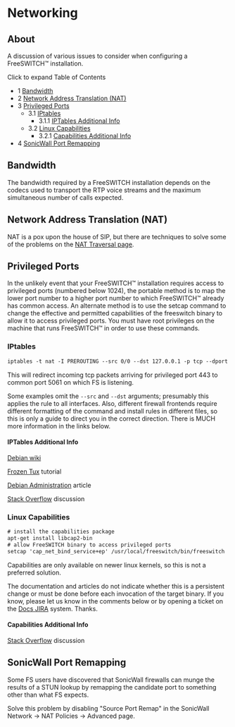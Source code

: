 
# Networking 

 

## About

A discussion of various issues to consider when configuring a FreeSWITCH™ installation.

Click to expand Table of Contents

* 1 [Bandwidth](#bandwidth)
* 2 [Network Address Translation (NAT)](#network-address-translation-nat)
* 3 [Privileged Ports](#privileged-ports)  
   * 3.1 [IPtables](#iptables)  
      * 3.1.1 [IPTables Additional Info](#iptables-additional-info)  
   * 3.2 [Linux Capabilities](#linux-capabilities)  
      * 3.2.1 [Capabilities Additional Info](#capabilities-additional-info)
* 4 [SonicWall Port Remapping](#sonicwall-port-remapping)

## Bandwidth

The bandwidth required by a FreeSWITCH installation depends on the codecs used to transport the RTP voice streams and the maximum simultaneous number of calls expected.

## Network Address Translation (NAT)

NAT is a pox upon the house of SIP, but there are techniques to solve some of the problems on the [NAT Traversal page](./NAT-Traversal_3375417.mdx#about).

## Privileged Ports

In the unlikely event that your FreeSWITCH™ installation requires access to privileged ports (numbered below 1024), the portable method is to map the lower port number to a higher port number to which FreeSWITCH™ already has common access. An alternate method is to use the setcap command to change the effective and permitted capabilities of the freeswitch binary to allow it to access privileged ports. You must have root privileges on the machine that runs FreeSWITCH™ in order to use these commands.

### IPtables

```xml
iptables -t nat -I PREROUTING --src 0/0 --dst 127.0.0.1 -p tcp --dport 443 -j REDIRECT --to-ports 5061 
```

This will redirect incoming tcp packets arriving for privileged port 443 to common port 5061 on which FS is listening.

Some examples omit the `--src` and `--dst` arguments; presumably this applies the rule to all interfaces. Also, different firewall frontends require different formatting of the command and install rules in different files, so this is only a guide to direct you in the correct direction. There is MUCH more information in the links below.

#### IPTables Additional Info

[Debian wiki](https://wiki.debian.org/Firewalls-local-port-redirection)

[Frozen Tux](https://www.frozentux.net/iptables-tutorial/iptables-tutorial.html#REDIRECTTARGET) tutorial

[Debian Administration](http://www.debian-administration.org/articles/386) article

[Stack Overflow](http://stackoverflow.com/questions/413807/is-there-a-way-for-non-root-processes-to-bind-to-privileged-ports-1024-on-l) discussion

### Linux Capabilities

```xml
# install the capabilities package
apt-get install libcap2-bin
# allow FreeSWITCH binary to access privileged ports
setcap 'cap_net_bind_service+ep' /usr/local/freeswitch/bin/freeswitch
```

Capabilities are only available on newer linux kernels, so this is not a preferred solution.

The documentation and articles do not indicate whether this is a persistent change or must be done before each invocation of the target binary. If you know, please let us know in the comments below or by opening a ticket on the [Docs JIRA](https://jira.freeswitch.org/browse/DOCS) system. Thanks.

#### Capabilities Additional Info

[Stack Overflow](http://stackoverflow.com/questions/413807/is-there-a-way-for-non-root-processes-to-bind-to-privileged-ports-1024-on-l) discussion

## SonicWall Port Remapping

Some FS users have discovered that SonicWall firewalls can munge the results of a STUN lookup by remapping the candidate port to something other than what FS expects.

Solve this problem by disabling "Source Port Remap" in the SonicWall Network → NAT Policies → Advanced page.

  

